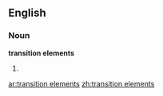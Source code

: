 ==English==

===Noun===
'''transition elements'''

# {{plural of|transition element}}

[[ar:transition elements]]
[[zh:transition elements]]
